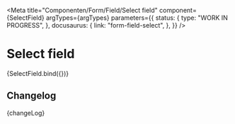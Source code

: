 
<Meta
  title="Componenten/Form/Field/Select field"
  component={SelectField}
  argTypes={argTypes}
  parameters={{
    status: {
      type: "WORK IN PROGRESS",
    },
    docusaurus: {
      link: "form-field-select",
    },
  }}
/>

# Select field

<Canvas>
  <Story name="Select field" args={{ ...defaultArgs, helperText: "Helper text" }}>
    {SelectField.bind({})}
  </Story>
</Canvas>

<ArgsTable story="Select field" />

## Changelog

<Description>{changeLog}</Description>
